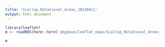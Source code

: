 ```yaml
--- 
title: 'Scallop_Rotational_Areas_20230411' 
output: html_document 
--- 
```


```r
library(leaflet) 
m <- readRDS(here::here('pkgdown/leaflet_maps/Scallop_Rotational_Areas_20230411_leaflet.rds')) 
``` 

```r
m 
```